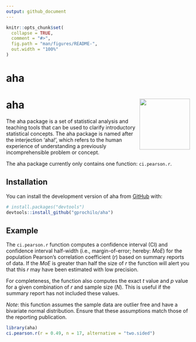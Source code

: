 ```yaml
---
output: github_document
---
```


<!-- README.md is generated from README.Rmd. Please edit that file -->

```r
knitr::opts_chunk$set(
  collapse = TRUE,
  comment = "#>",
  fig.path = "man/figures/README-",
  out.width = "100%"
)
```
# aha

<!-- badges: start -->
# aha <img src='man/figures/logo.png' align="right" height="138.5" />
<!-- badges: end -->

The aha package is a set of statistical analysis and teaching tools that can be used to clarify introductory statistical concepts. The aha package is named after the interjection 'aha!', which refers to the human experience of understanding a previously incomprehensible problem or concept.

The aha package currently only contains one function: `ci.pearson.r`.

## Installation

<!-- You can install the released version of aha from [CRAN](https://CRAN.R-project.org) with: -->

<!-- ``` r -->
<!-- install.packages("aha") -->
<!-- ``` -->

You can install the development version of aha from [GitHub](https://github.com/gprochilo) with:

``` r
# install.packages("devtools")
devtools::install_github("gprochilo/aha")
```
## Example

The `ci.pearson.r` function computes a confidence interval (CI) and confidence interval half-width (i.e., margin-of-error; hereby: _MoE_) for the population Pearson's correlation coefficient (_r_) based on summary reports of data. If the _MoE_ is greater than half the size of _r_ the function will alert you that this _r_ may have been estimated with low precision. 

For completeness, the function also computes the exact _t_ value and _p_ value for a given combination of _r_ and sample size (_N_). This is useful if the summary report has not included these values.

_Note_: this function assumes the sample data are outlier free and have a bivariate normal distribution. Ensure that these assumptions match those of the reporting publication.

```r
library(aha)
ci.pearson.r(r = 0.49, n = 17, alternative = "two.sided")
```

<!-- What is special about using `README.Rmd` instead of just `README.md`? You can include R chunks like so: -->

<!-- ```{r cars} -->
<!-- summary(cars) -->
<!-- ``` -->

<!-- You'll still need to render `README.Rmd` regularly, to keep `README.md` up-to-date. -->

<!-- You can also embed plots, for example: -->

<!-- ```{r pressure, echo = FALSE} -->
<!-- plot(pressure) -->
<!-- ``` -->

<!-- In that case, don't forget to commit and push the resulting figure files, so they display on GitHub! -->
